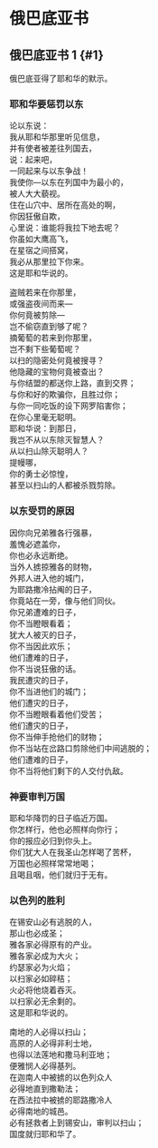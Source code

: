 
# 俄巴底亚书


## 俄巴底亚书 1 {#1}

<Pn>俄巴底亚</Pn>得了耶和华的默示。<br/>


### 耶和华要惩罚以东

论<Pn>以东</Pn>说：<br/>
我从耶和华那里听见信息，<br/>
并有使者被差往列国去，<br/>
<Add>说</Add>：起来吧，<br/>
一同起来与<Pn>以东</Pn>争战！<br/>
我使你—<Pn>以东</Pn>在列国中为最小的，<br/>
被人大大藐视。<br/>
住在山穴中、居所在高处的啊，<br/>
你因狂傲自欺，<br/>
心里说：谁能将我拉下地去呢？<br/>
你虽如大鹰高飞，<br/>
在星宿之间搭窝，<br/>
我必从那里拉下你来。<br/>
这是耶和华说的。<br/>


盗贼若来在你那里，<br/>
或强盗夜间而来—<br/>
你何竟被剪除—<br/>
岂不偷窃直到够了呢？<br/>
摘葡萄的若来到你那里，<br/>
岂不剩下些葡萄呢？<br/>
<Pn>以扫</Pn><Add>的隐密处</Add>何竟被搜寻？<br/>
他隐藏的宝物何竟被查出？<br/>
与你结盟的都送你上路，直到交界；<br/>
与你和好的欺骗你，且胜过你；<br/>
与你一同吃饭的设下网罗陷害你；<br/>
在你心里毫无聪明。<br/>
耶和华说：到那日，<br/>
我岂不从<Pn>以东</Pn>除灭智慧人？<br/>
从<Pn>以扫山</Pn>除灭聪明人？<br/>
<Pn>提幔</Pn>哪，<br/>
你的勇士必惊惶，<br/>
甚至<Pn>以扫山</Pn>的人都被杀戮剪除。<br/>


### 以东受罚的原因

因你向兄弟<Pn>雅各</Pn>行强暴，<br/>
羞愧必遮盖你，<br/>
你也必永远断绝。<br/>
当外人掳掠<Pn>雅各</Pn>的财物，<br/>
外邦人进入他的城门，<br/>
为<Pn>耶路撒冷</Pn>拈阄的日子，<br/>
你竟站在一旁，像与他们同伙。<br/>
你兄弟遭难的日子，<br/>
你不当瞪眼看着；<br/>
<Pn>犹大</Pn>人被灭的日子，<br/>
你不当因此欢乐；<br/>
他们遭难的日子，<br/>
你不当说狂傲的话。<br/>
我民遭灾的日子，<br/>
你不当进他们的城门；<br/>
他们遭灾的日子，<br/>
你不当瞪眼看着他们受苦；<br/>
他们遭灾的日子，<br/>
你不当伸手抢他们的财物；<br/>
你不当站在岔路口剪除他们中间逃脱的；<br/>
他们遭难的日子，<br/>
你不当将他们剩下的人交付<Add>仇敌</Add>。<br/>


### 神要审判万国

耶和华降罚的日子临近万国。<br/>
你怎样行，<Add>他</Add>也必照样向你行；<br/>
你的报应必归到你头上。<br/>
你们<Pn>犹大</Pn>人在我圣山怎样喝了<Add>苦杯</Add>，<br/>
万国也必照样常常地喝；<br/>
且喝且咽，他们就归于无有。<br/>


### 以色列的胜利

在<Pn>锡安山</Pn>必有逃脱的人，<br/>
那山也必成圣；<br/>
<Pn>雅各</Pn>家必得原有的产业。<br/>
<Pn>雅各</Pn>家必成为大火；<br/>
<Pn>约瑟</Pn>家必为火焰；<br/>
<Pn>以扫</Pn>家必如碎秸；<br/>
火必将他烧着吞灭。<br/>
<Pn>以扫</Pn>家必无余剩的。<br/>
这是耶和华说的。<br/>


南地的人必得<Pn>以扫山</Pn>；<br/>
高原的人必得<Pn>非利士</Pn>地，<br/>
也得<Pn>以法莲</Pn>地和<Pn>撒马利亚</Pn>地；<br/>
<Pn>便雅悯</Pn>人必得<Pn>基列</Pn>。<br/>
在<Pn>迦南</Pn>人中被掳的<Pn>以色列</Pn>众人<br/>
<Add>必得地</Add>直到<Pn>撒勒法</Pn>；<br/>
在<Pn>西法拉</Pn>中被掳的<Pn>耶路撒冷</Pn>人<br/>
必得南地的城邑。<br/>
必有拯救者上到<Pn>锡安山</Pn>，审判<Pn>以扫山</Pn>；<br/>
国度就归耶和华了。<br/>
